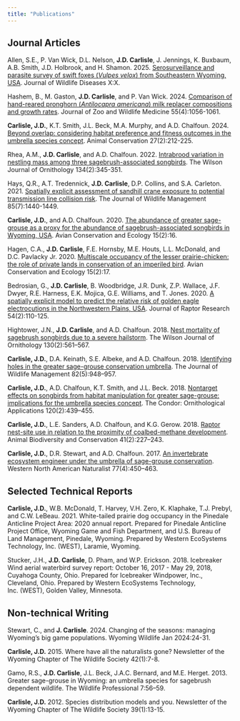 ```yaml
---
title: "Publications"
---
```


## Journal Articles

Allen, S.E., P. Van Wick, D.L. Nelson, **J.D. Carlisle**, J. Jennings, K. Buxbaum, A.B. Smith, J.D. Holbrook, and H. Shamon. 2025. [Serosurveillance and parasite survey of swift foxes (*Vulpes velox*) from Southeastern Wyoming, USA]( https://doi.org/10.7589/JWD-D-25-00064). Journal of Wildlife Diseases X:X.

Hashem, B., M. Gaston, **J.D. Carlisle**, and P. Van Wick. 2024. [Comparison of hand-reared pronghorn (*Antilocapra americana*) milk replacer compositions and growth rates](https://doi.org/10.1638/2023-0112). Journal of Zoo and Wildlife Medicine 55(4):1056-1061.

**Carlisle, J.D.**, K.T. Smith, J.L. Beck, M.A. Murphy, and A.D. Chalfoun. 2024. [Beyond overlap: considering habitat preference and fitness outcomes in the umbrella species concept](https://doi.org/10.1111/acv.12899). Animal Conservation 27(2):212-225.

Rhea, A.M., **J.D. Carlisle**, and A.D. Chalfoun. 2022. [Intrabrood variation in nestling mass among three sagebrush-associated songbirds](https://doi.org/10.1676/21-00047). The Wilson Journal of Ornithology 134(2):345-351.

Hays, Q.R., A.T. Tredennick, **J.D. Carlisle**, D.P. Collins, and S.A. Carleton. 2021. [Spatially explicit assessment of sandhill crane exposure to potential transmission line collision risk](https://doi.org/10.1002/jwmg.22100). The Journal of Wildlife Management 85(7):1440-1449.

**Carlisle, J.D.**, and A.D. Chalfoun. 2020. [The abundance of greater sage-grouse as a proxy for the abundance of sagebrush-associated songbirds in Wyoming, USA](https://doi.org/10.5751/ACE-01702-150216). Avian Conservation and Ecology 15(2):16.

Hagen, C.A., **J.D. Carlisle**, F.E. Hornsby, M.E. Houts, L.L. McDonald, and D.C. Pavlacky Jr. 2020. [Multiscale occupancy of the lesser prairie-chicken: the role of private lands in conservation of an imperiled bird](https://doi.org/10.5751/ACE-01672-150217). Avian Conservation and Ecology 15(2):17.

Bedrosian, G., **J.D. Carlisle**, B. Woodbridge, J.R. Dunk, Z.P. Wallace, J.F. Dwyer, R.E. Harness, E.K. Mojica, G.E. Williams, and T. Jones. 2020. [A spatially explicit model to predict the relative risk of golden eagle electrocutions in the Northwestern Plains, USA](https://doi.org/10.3356/0892-1016-54.2.110). Journal of Raptor Research 54(2):110-125.

Hightower, J.N., **J.D. Carlisle**, and A.D. Chalfoun. 2018. [Nest mortality of sagebrush songbirds due to a severe hailstorm](https://doi.org/10.1676/17-025.1). The Wilson Journal of Ornithology 130(2):561–567.

**Carlisle, J.D.**, D.A. Keinath, S.E. Albeke, and A.D. Chalfoun. 2018. [Identifying holes in the greater sage-grouse conservation umbrella](https://doi.org/10.1002/jwmg.21460). The Journal of Wildlife Management 82(5):948–957.

**Carlisle, J.D.**, A.D. Chalfoun, K.T. Smith, and J.L. Beck. 2018. [Nontarget effects on songbirds from habitat manipulation for greater sage-grouse: implications for the umbrella species concept](https://doi.org/10.1650/CONDOR-17-200.1). The Condor: Ornithological Applications 120(2):439–455.

**Carlisle, J.D.**, L.E. Sanders, A.D. Chalfoun, and K.G. Gerow. 2018. [Raptor nest-site use in relation to the proximity of coalbed-methane development](https://doi.org/10.32800/abc.2018.41.0227). Animal Biodiversity and Conservation 41(2):227–243.

**Carlisle, J.D.**, D.R. Stewart, and A.D. Chalfoun. 2017. [An invertebrate ecosystem engineer under the umbrella of sage-grouse conservation](https://doi.org/10.3398/064.077.0406). Western North American Naturalist 77(4):450–463.


## Selected Technical Reports

**Carlisle, J.D.**, W.B. McDonald, T. Harvey, V.H. Zero, K. Klaphake, T.J. Prebyl, and C.W. LeBeau. 2021. White-tailed prairie dog occupancy in the Pinedale Anticline Project Area: 2020 annual report. Prepared for Pinedale Anticline Project Office, Wyoming Game and Fish Department, and U.S. Bureau of Land Management, Pinedale, Wyoming. Prepared by Western EcoSystems Technology, Inc. (WEST), Laramie, Wyoming.

Stucker, J.H., **J.D. Carlisle**, D. Pham, and W.P. Erickson. 2018. Icebreaker Wind aerial waterbird survey report: October 16, 2017 - May 29, 2018, Cuyahoga County, Ohio. Prepared for Icebreaker Windpower, Inc., Cleveland, Ohio. Prepared by Western EcoSystems Technology, Inc. (WEST), Golden Valley, Minnesota.


## Non-technical Writing

Stewart, C., and **J. Carlisle**. 2024. Changing of the seasons: managing Wyoming's big game populations. Wyoming Wildlife Jan 2024:24-31.  

**Carlisle, J.D.** 2015. Where have all the naturalists gone? Newsletter of the Wyoming Chapter of The Wildlife Society 42(1):7-8.

Gamo, R.S., **J.D. Carlisle**, J.L. Beck, J.A.C. Bernard, and M.E. Herget. 2013. Greater sage-grouse in Wyoming: an umbrella species for sagebrush dependent wildlife. The Wildlife Professional 7:56–59.

**Carlisle, J.D.** 2012. Species distribution models and you. Newsletter of the Wyoming Chapter of The Wildlife Society 39(1):13-15.

